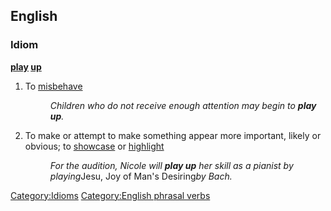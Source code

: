 ==English==

===Idiom===
'''[[play]] [[up]]'''

# {{context|UK}} To [[misbehave]]
#: ''Children who do not receive enough attention may begin to '''play up'''.'' 
# To make or attempt to make something appear more important, likely or obvious; to [[showcase]] or [[highlight]]
#:''For the audition, Nicole will '''play up''' her skill as a pianist by playing ''Jesu, Joy of Man's Desiring'' by Bach.''

[[Category:Idioms]]
[[Category:English phrasal verbs]]